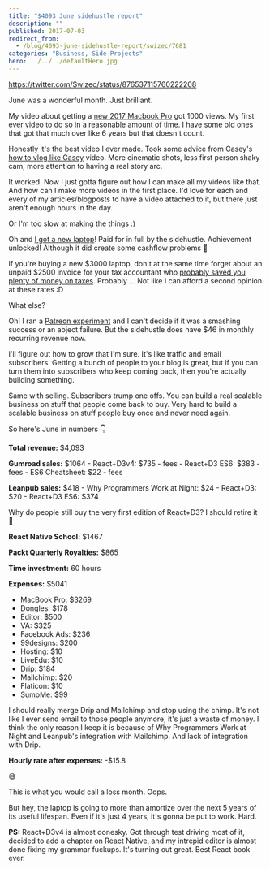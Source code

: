 ```yaml
---
title: "$4093 June sidehustle report"
description: ""
published: 2017-07-03
redirect_from:
  - /blog/4093-june-sidehustle-report/swizec/7681
categories: "Business, Side Projects"
hero: ../../../defaultHero.jpg
---
```


https://twitter.com/Swizec/status/876537115760222208

June was a wonderful month. Just brilliant.

My video about getting a [new 2017 Macbook Pro](https://www.youtube.com/watch?v=ed2xrQt0Qp4) got 1000 views. My first ever video to do so in a reasonable amount of time. I have some old ones that got that much over like 6 years but that doesn't count.

Honestly it's the best video I ever made. Took some advice from Casey's [how to vlog like Casey](https://www.youtube.com/watch?v=Q980C74SdYQ) video. More cinematic shots, less first person shaky cam, more attention to having a real story arc.

It worked. Now I just gotta figure out how I can make all my videos like that. And how can I make more videos in the first place. I'd love for each and every of my articles/blogposts to have a video attached to it, but there just aren't enough hours in the day.

Or I'm too slow at making the things :)

Oh and [I got a new laptop](https://swizec.com/blog/first-day-new-2017-macbook-pro/swizec/7643)! Paid for in full by the sidehustle. Achievement unlocked! Although it did create some cashflow problems 🤔

If you're buying a new $3000 laptop, don't at the same time forget about an unpaid $2500 invoice for your tax accountant who [probably saved you plenty of money on taxes](https://swizec.com/blog/how-i-got-boned-by-taxes-two-years-in-a-row/swizec/7582). Probably ... Not like I can afford a second opinion at these rates :D

What else?

Oh! I ran a [Patreon experiment](https://swizec.com/blog/initial-results-patreon-experiment/swizec/7666) and I can't decide if it was a smashing success or an abject failure. But the sidehustle does have $46 in monthly recurring revenue now.

I'll figure out how to grow that I'm sure. It's like traffic and email subscribers. Getting a bunch of people to your blog is great, but if you can turn them into subscribers who keep coming back, then you're actually building something.

Same with selling. Subscribers trump one offs. You can build a real scalable business on stuff that people come back to buy. Very hard to build a scalable business on stuff people buy once and never need again.

So here's June in numbers 👇

**Total revenue:** $4,093

**Gumroad sales:** $1064 - React+D3v4: $735 - fees - React+D3 ES6: $383 - fees - ES6 Cheatsheet: $22 - fees

**Leanpub sales:** $418 - Why Programmers Work at Night: $24 - React+D3: $20 - React+D3 ES6: $374

Why do people still buy the very first edition of React+D3? I should retire it 🤔

**React Native School:** $1467

**Packt Quarterly Royalties:** $865

**Time investment:** 60 hours

**Expenses:** $5041

- MacBook Pro: $3269
- Dongles: $178
- Editor: $500
- VA: $325
- Facebook Ads: $236
- 99designs: $200
- Hosting: $10
- LiveEdu: $10
- Drip: $184
- Mailchimp: $20
- Flaticon: $10
- SumoMe: $99

I should really merge Drip and Mailchimp and stop using the chimp. It's not like I ever send email to those people anymore, it's just a waste of money. I think the only reason I keep it is because of Why Programmers Work at Night and Leanpub's integration with Mailchimp. And lack of integration with Drip.

**Hourly rate after expenses:** -$15.8

😅

This is what you would call a loss month. Oops.

But hey, the laptop is going to more than amortize over the next 5 years of its useful lifespan. Even if it's just 4 years, it's gonna be put to work. Hard.

**PS:** React+D3v4 is almost donesky. Got through test driving most of it, decided to add a chapter on React Native, and my intrepid editor is almost done fixing my grammar fuckups. It's turning out great. Best React book ever.
